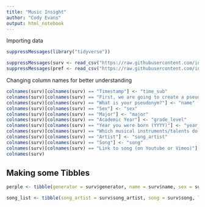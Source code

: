 ```yaml
---
title: "Music Insight"
author: "Cody Evans"
output: html_notebook
---
```


Importing data

```r
suppressMessages(library("tidyverse"))

suppressMessages(surv <- read_csv("https://raw.githubusercontent.com/introdsci/MusicSurvey/master/music-survey.csv"))
suppressMessages(pref <- read_csv("https://raw.githubusercontent.com/introdsci/MusicSurvey/master/preferences-survey.csv"))

```

Changing column names for better understanding

```r
colnames(surv)[colnames(surv) == "Timestamp"] <- "time_sub"
colnames(surv)[colnames(surv) == "First, we are going to create a pseudonym for you to keep this survey anonymous (more or less). Which pseudonym generator would you prefer?"] <- "generator"
colnames(surv)[colnames(surv) == "What is your pseudonym?"] <- "name"
colnames(surv)[colnames(surv) == "Sex"] <- "sex"
colnames(surv)[colnames(surv) == "Major"] <- "major"
colnames(surv)[colnames(surv) == "Academic Year"] <- "grade_level"
colnames(surv)[colnames(surv) == "Year you were born (YYYY)"] <- "year_born"
colnames(surv)[colnames(surv) == "Which musical instruments/talents do you play? (Select all that apply)"] <- "instrument"
colnames(surv)[colnames(surv) == "Artist"] <- "song_artist"
colnames(surv)[colnames(surv) == "Song"] <- "song"
colnames(surv)[colnames(surv) == "Link to song (on Youtube or Vimeo)"] <- "link"
colnames(surv)

```

## Making some Tibbles

```r
perple <- tibble(generator = surv$generator, name = surv$name, sex = surv$sex, major = surv$major, grade_level = surv$grade_level, year_born = surv$year_born, instrument = surv$instrument, time = surv$time_sub)

song_list <- tibble(song_artist = surv$song_artist, song = surv$song, link = surv$link, name = surv$name)

```
